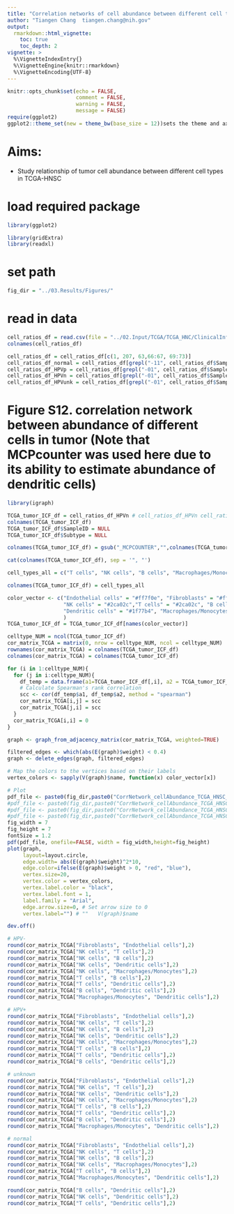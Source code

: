 ```yaml
---
title: "Correlation networks of cell abundance between different cell types in TCGA-HNSC"
author: "Tiangen Chang  tiangen.chang@nih.gov"
output: 
  rmarkdown::html_vignette:
    toc: true
    toc_depth: 2
vignette: >
  %\VignetteIndexEntry{}
  %\VignetteEngine{knitr::rmarkdown}
  %\VignetteEncoding{UTF-8}
---
```


```r
knitr::opts_chunk$set(echo = FALSE,
                      comment = FALSE, 
                      warning = FALSE, 
                      message = FALSE)
require(ggplot2)
ggplot2::theme_set(new = theme_bw(base_size = 12))sets the theme and axis font size
```


# Aims:

- Study relationship of tumor cell abundance between different cell types in TCGA-HNSC



# load required package
```r
library(ggplot2)

library(gridExtra)
library(readxl)

```


# set path
```r

fig_dir = "../03.Results/Figures/"

```

# read in data 
```r

cell_ratios_df = read.csv(file = "../02.Input/TCGA/TCGA_HNC/ClinicalInfo/TCGA_HNSC_clinicalInfo_all.txt", sep = "\t")
colnames(cell_ratios_df)

cell_ratios_df = cell_ratios_df[c(1, 207, 63,66:67, 69:73)]
cell_ratios_df_normal = cell_ratios_df[grepl("-11", cell_ratios_df$SampleID), ]
cell_ratios_df_HPVp = cell_ratios_df[grepl("-01", cell_ratios_df$SampleID) & grepl("HNSC_HPV\\+", cell_ratios_df$Subtype), ]
cell_ratios_df_HPVn = cell_ratios_df[grepl("-01", cell_ratios_df$SampleID) & grepl("HNSC_HPV-", cell_ratios_df$Subtype), ]
cell_ratios_df_HPVunk = cell_ratios_df[grepl("-01", cell_ratios_df$SampleID) & is.na(cell_ratios_df$Subtype), ]

```

# Figure S12. correlation network between abundance of different cells in tumor (Note that MCPcounter was used here due to its ability to estimate abundance of dendritic cells)
```r

library(igraph) 

TCGA_tumor_ICF_df = cell_ratios_df_HPVn # cell_ratios_df_HPVn cell_ratios_df_HPVp cell_ratios_df_HPVunk cell_ratios_df_normal 
colnames(TCGA_tumor_ICF_df)
TCGA_tumor_ICF_df$SampleID = NULL
TCGA_tumor_ICF_df$Subtype = NULL

colnames(TCGA_tumor_ICF_df) = gsub("_MCPCOUNTER","",colnames(TCGA_tumor_ICF_df))

cat(colnames(TCGA_tumor_ICF_df), sep = '", "')

cell_types_all = c("T cells", "NK cells", "B cells", "Macrophages/Monocytes", "Dendritic cells", "Neutrophils", "Endothelial cells", "Fibroblasts")

colnames(TCGA_tumor_ICF_df) = cell_types_all

color_vector <- c("Endothelial cells" = "#ff7f0e", "Fibroblasts" = "#ff7f0e", 
                  "NK cells" = "#2ca02c","T cells" = "#2ca02c", "B cells" = "#2ca02c", 
                  "Dendritic cells" = "#1f77b4", "Macrophages/Monocytes" = "#1f77b4", "Neutrophils" = "#1f77b4"
                  ) 
TCGA_tumor_ICF_df = TCGA_tumor_ICF_df[names(color_vector)]

celltype_NUM = ncol(TCGA_tumor_ICF_df)
cor_matrix_TCGA = matrix(0, nrow = celltype_NUM, ncol = celltype_NUM)
rownames(cor_matrix_TCGA) = colnames(TCGA_tumor_ICF_df)
colnames(cor_matrix_TCGA) = colnames(TCGA_tumor_ICF_df)

for (i in 1:celltype_NUM){
  for (j in i:celltype_NUM){
    df_temp = data.frame(a1=TCGA_tumor_ICF_df[,i], a2 = TCGA_tumor_ICF_df[,j])
    # Calculate Spearman's rank correlation
    scc <- cor(df_temp$a1, df_temp$a2, method = "spearman")
    cor_matrix_TCGA[i,j] = scc
    cor_matrix_TCGA[j,i] = scc
  }
  cor_matrix_TCGA[i,i] = 0
}

graph <- graph_from_adjacency_matrix(cor_matrix_TCGA, weighted=TRUE)

filtered_edges <- which(abs(E(graph)$weight) < 0.4)
graph <- delete_edges(graph, filtered_edges)

# Map the colors to the vertices based on their labels
vertex_colors <- sapply(V(graph)$name, function(x) color_vector[x])

# Plot 
pdf_file <- paste0(fig_dir,paste0("CorrNetwork_cellAbundance_TCGA_HNSC_HPVn.pdf"))
#pdf_file <- paste0(fig_dir,paste0("CorrNetwork_cellAbundance_TCGA_HNSC_HPVp.pdf"))
#pdf_file <- paste0(fig_dir,paste0("CorrNetwork_cellAbundance_TCGA_HNSC_HPVunk.pdf"))
#pdf_file <- paste0(fig_dir,paste0("CorrNetwork_cellAbundance_TCGA_HNSC_normal.pdf"))
fig_width = 7
fig_height = 7
fontSize = 1.2
pdf(pdf_file, onefile=FALSE, width = fig_width,height=fig_height)
plot(graph, 
     layout=layout.circle,
     edge.width= abs(E(graph)$weight)^2*10,
     edge.color=ifelse(E(graph)$weight > 0, "red", "blue"),
     vertex.size=20,
     vertex.color = vertex_colors,
     vertex.label.color = "black",  
     vertex.label.font = 1,
     label.family = "Arial",
     edge.arrow.size=0, # Set arrow size to 0
     vertex.label="") # ""   V(graph)$name

dev.off()

# HPV-
round(cor_matrix_TCGA["Fibroblasts", "Endothelial cells"],2)
round(cor_matrix_TCGA["NK cells", "T cells"],2)
round(cor_matrix_TCGA["NK cells", "B cells"],2)
round(cor_matrix_TCGA["NK cells", "Dendritic cells"],2)
round(cor_matrix_TCGA["NK cells", "Macrophages/Monocytes"],2)
round(cor_matrix_TCGA["T cells", "B cells"],2)
round(cor_matrix_TCGA["T cells", "Dendritic cells"],2)
round(cor_matrix_TCGA["B cells", "Dendritic cells"],2)
round(cor_matrix_TCGA["Macrophages/Monocytes", "Dendritic cells"],2)

# HPV+
round(cor_matrix_TCGA["Fibroblasts", "Endothelial cells"],2)
round(cor_matrix_TCGA["NK cells", "T cells"],2)
round(cor_matrix_TCGA["NK cells", "B cells"],2)
round(cor_matrix_TCGA["NK cells", "Dendritic cells"],2)
round(cor_matrix_TCGA["NK cells", "Macrophages/Monocytes"],2)
round(cor_matrix_TCGA["T cells", "B cells"],2)
round(cor_matrix_TCGA["T cells", "Dendritic cells"],2)
round(cor_matrix_TCGA["B cells", "Dendritic cells"],2)

# unknown
round(cor_matrix_TCGA["Fibroblasts", "Endothelial cells"],2)
round(cor_matrix_TCGA["NK cells", "T cells"],2)
round(cor_matrix_TCGA["NK cells", "Dendritic cells"],2)
round(cor_matrix_TCGA["NK cells", "Macrophages/Monocytes"],2)
round(cor_matrix_TCGA["T cells", "B cells"],2)
round(cor_matrix_TCGA["T cells", "Dendritic cells"],2)
round(cor_matrix_TCGA["B cells", "Dendritic cells"],2)
round(cor_matrix_TCGA["Macrophages/Monocytes", "Dendritic cells"],2)

# normal
round(cor_matrix_TCGA["Fibroblasts", "Endothelial cells"],2)
round(cor_matrix_TCGA["NK cells", "T cells"],2)
round(cor_matrix_TCGA["NK cells", "B cells"],2)
round(cor_matrix_TCGA["NK cells", "Macrophages/Monocytes"],2)
round(cor_matrix_TCGA["T cells", "B cells"],2)
round(cor_matrix_TCGA["Macrophages/Monocytes", "Dendritic cells"],2)

round(cor_matrix_TCGA["B cells", "Dendritic cells"],2)
round(cor_matrix_TCGA["NK cells", "Dendritic cells"],2)
round(cor_matrix_TCGA["T cells", "Dendritic cells"],2)


```

